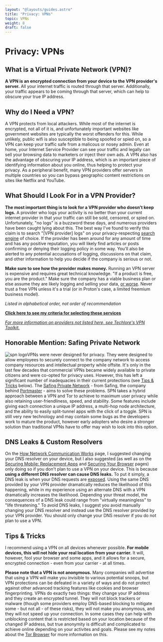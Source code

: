 ```yaml
---
layout: "@layouts/guides.astro"
title: "Privacy: VPNs"
topic: VPNs
weight: 8
draft: false
---
```



# Privacy: VPNs

## What is a Virtual Private Network (VPN)?

**A VPN is an encrypted connection from your device to the VPN provider's server.** All your internet traffic is routed through that server. Additionally, your traffic appears to be coming through that server, which can help to obscure your true IP address.

## Why do I Need a VPN?

A VPN protects from local attackers. While most of the internet is encrypted, not all of it is, and unfortunately important websites like government websites are typically the worst offenders for this. While unlikely, public wifi is also susceptible to being spoofed or spied on, so a VPN can keep your traffic safe from a malicous or nosey admin. Even at home, your Internet Service Provider can see your traffic and legally can sell your browsing data to marketers or inject their own ads. A VPN also has the advantage of obscuring your IP address, which is an important piece of identifying information about you online, thus helping to protect your privacy. As a peripheral benefit, many VPN providers offer servers in multiple countries so you can bypass geographic content restrictions on sites like Netflix and YouTube.

## What Should I Look For in a VPN Provider?

**The most important thing is to look for a VPN provider who doesn't keep logs.** A provider who logs your activity is no better than your current internet provider in that your traffic can still be sold, censored, or spied on. Unfortunately, "no logs" is a buzzword these days, and numerous providers have been caught lying about this. The best way I've found to verify this claim is to search "[VPN provider] logs" on your privacy-respecting [search engine](/guides/less-important/habits) of choice. If the provider has been around for any amount of time and has any positive reputation, you will likely find articles or posts confirming or denying their logging policy in some way. You'll also be alerted to any potential accusations of logging, discussions on that claim, and other information to help you decide if the company is serious or not.

**Make sure to see how the provider makes money.** Running an VPN server is expensive and requires great technical knowledge. "If a product is free, you are the product." Make sure the company has a viable business plan or else assume they are likely logging and selling your data, [or worse](https://www.makeuseof.com/tag/biggest-risks-using-free-vpns/). Never trust a free VPN unless it's a trial (or in Proton's case, a limited freemium business model).

*Listed in alphabetical order, not order of recommendation*

<ProsAndCons data={data} headingLevel={4} />

**[Click here to see my criteria for selecting these services](https://gitlab.com/thenewoil/website/-/wikis/VPN-Criteria)**

*[For more information on providers not listed here, see Techlore's VPN Toolkit.](https://techlore.tech/vpn)*

## Honorable Mention: Safing Private Network

<img src="/images/logos/spn.png" alt="spn logo" class="w-24 float-right mx-6" />VPNs were never designed for privacy. They were designed to allow employees to securely connect to the company network to access company resources and intellectual property while offsite. It's only in the last few decades that commercial VPNs became widely available to private citizens and were co-opted for privacy uses. However, this has left a significant number of inadequacies in their current protections (see [Tips & Tricks](/guides/less-important/vpns/#tips--tricks) below). The [Safing Private Network](https://safing.io/spn/) - from Safing, the company behind [Portmaster](https://safing.io/) - aims to solve these problems. SPN takes a hybrid approach between a VPN and Tor to achieve to maximum user privacy while also retaining user-friendliness, speed, and stability. Some features include giving each connection a unique IP address, a multi-hop node architecture, and the ability to easily split-tunnel apps with the click of a toggle. SPN is still very new technology and may contain some bugs as the developers work to mature the product, however early adopters who desire a stronger solution than traditional VPNs have to offer may wish to look into this option.

## DNS Leaks & Custom Resolvers

On the [How Network Communication Works](/guides/prologue/communication) page, I suggested changing your DNS resolver on your device, but I also suggested (as well as on the [Securing Mobile: Replacement Apps](/guides/most-important/mobile-apps) and [Securing Your Browser](/guides/most-important/browser) pages) only doing so if you don't plan to use a VPN on your device. This is because **using a different DNS resolver can cause DNS leaks.** To put it simply, a DNS leak is when your DNS requests are [exposed](https://en.wikipedia.org/wiki/DNS_leak). Using the same DNS provided by your VPN provider dramatically reduces the likelihood of this happening, while in my experience using an alternate DNS with a VPN dramatically increases the likelihood. Depending your threat model, the consequences of a DNS leak could range from "virtually meaningless" to "life threatening." To avoid DNS leaks, I suggest you avoid manually changing your DNS resolver and instead use the DNS resolver provided by your VPN provider. You should only change your DNS resolver if you do not plan to use a VPN.

## Tips & Tricks

I recommend using a VPN on all devices whenever possible. **For mobile devices, this will not hide your real location from your carrier.** It will, however, fool your browser and some apps, and it allows for a secure, encrypted connection - even from your carrier - at all times.

**Please note that a VPN is not anonymous.** Many companies will advertise that using a VPN will make you invisible to various potential snoops, but VPN protections can be defeated in a variety of ways and do not protect against other advanced tracking features like cookies and browser fingerprinting. VPNs do exactly two things: they change your IP address and they create an encrypted tunnel. They will not block trackers or malware (though some providers employ DNS-based blocking to mitigate some - but not all - of these risks), they will not make you anonymous, and they will not speed up your connection. In some cases they can help with unblocking content that is restricted based on your location because of the changed IP address, but true anonymity is difficult and complicated to achieve online depending on your activites and goals. Please see my notes about the [Tor Browser](/guides/most-important/browser#tor-browser) for more information on this.
